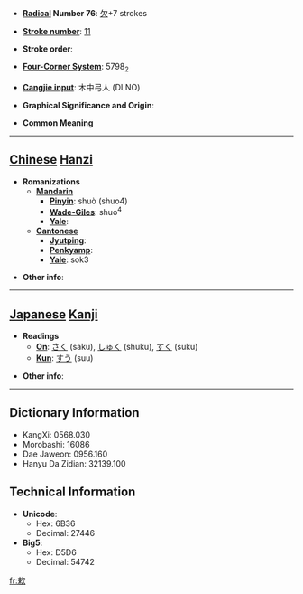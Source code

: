 * '''[[Wiktionary:Chinese radical index| Radical]] Number 76''': [[Wiktionary:Chinese radical index 欠|欠]]+7 strokes

* '''[[Wiktionary:Chinese total strokes index|Stroke number]]''': [[Wiktionary:Chinese total strokes index 11|11]]

* '''Stroke order''': 

* '''[[Wiktionary:Chinese four corner index|Four-Corner System]]''': 5798<sub>2</sub>

* '''[[Wiktionary:Chinese Cangjie index|Cangjie input]]''': 木中弓人 (DLNO)

* '''Graphical Significance and Origin''': 

* '''Common Meaning'''

----

== [[Chinese]] [[Hanzi]] ==

* '''Romanizations'''
** '''[[Mandarin]]'''
*** '''[[Pinyin]]''': shuò (shuo4)
*** '''[[Wade-Giles]]''': shuo<sup>4</sup>
*** '''[[Yale]]''': 
** '''[[Cantonese]]'''
*** '''[[Jyutping]]''':
*** '''[[Penkyamp]]''': 
*** '''[[Yale]]''': sok3

* '''Other info''': 

----

== [[Japanese]] [[Kanji]] ==

* '''Readings'''
** '''[[On]]''': [[さく]] (saku), [[しゅく]] (shuku), [[すく]] (suku)
** '''[[Kun]]''': [[すう]] (suu)

* '''Other info''':  

----

== Dictionary Information ==

* KangXi: 0568.030
* Morobashi: 16086
* Dae Jaweon: 0956.160
* Hanyu Da Zidian: 32139.100

== Technical Information ==

* '''Unicode''':
** Hex: 6B36
** Decimal: 27446
* '''Big5''':
** Hex: D5D6
** Decimal: 54742

[[fr:欶]]